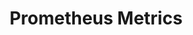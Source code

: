 ---
title: Prometheus Metrics
description: Get Prometheus metrics for the Signer Metrics API.
toc: false
index: true
---